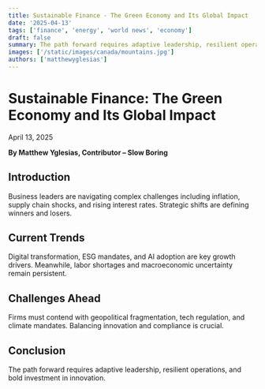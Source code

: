 ```yaml
---
title: Sustainable Finance - The Green Economy and Its Global Impact
date: '2025-04-13'
tags: ['finance', 'energy', 'world news', 'economy']
draft: false
summary: The path forward requires adaptive leadership, resilient operations, and bold investment in innovation.
images: ['/static/images/canada/mountains.jpg']
authors: ['matthewyglesias']
---
```


# Sustainable Finance: The Green Economy and Its Global Impact

April 13, 2025

**By Matthew Yglesias, Contributor – Slow Boring**

## Introduction

Business leaders are navigating complex challenges including inflation, supply chain shocks, and rising interest rates. Strategic shifts are defining winners and losers.

## Current Trends

Digital transformation, ESG mandates, and AI adoption are key growth drivers. Meanwhile, labor shortages and macroeconomic uncertainty remain persistent.

## Challenges Ahead

Firms must contend with geopolitical fragmentation, tech regulation, and climate mandates. Balancing innovation and compliance is crucial.

## Conclusion

The path forward requires adaptive leadership, resilient operations, and bold investment in innovation.
